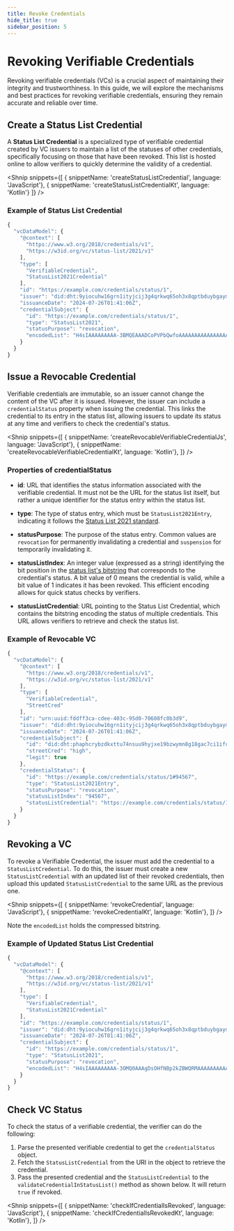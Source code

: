 ```yaml
---
title: Revoke Credentials
hide_title: true
sidebar_position: 5
---
```

<LanguageSwitcher languages="JavaScript, Kotlin" />

# Revoking Verifiable Credentials

Revoking verifiable credentials (VCs) is a crucial aspect of maintaining their integrity and trustworthiness. 
In this guide, we will explore the mechanisms and best practices for revoking verifiable credentials, ensuring they remain accurate and reliable over time.

## Create a Status List Credential

A **Status List Credential** is a specialized type of verifiable credential created by VC issuers to maintain a list of the statuses of other credentials, specifically focusing on those that have been revoked. 
This list is hosted online to allow verifiers to quickly determine the validity of a credential. 

<Shnip
  snippets={[
    { snippetName: 'createStatusListCredential', language: 'JavaScript'},
    { snippetName: 'createStatusListCredentialKt', language: 'Kotlin'}
    ]}
/>

### Example of Status List Credential

```js
{
  "vcDataModel": {
    "@context": [
      "https://www.w3.org/2018/credentials/v1",
      "https://w3id.org/vc/status-list/2021/v1"
    ],
    "type": [
      "VerifiableCredential",
      "StatusList2021Credential"
    ],
    "id": "https://example.com/credentials/status/1",
    "issuer": "did:dht:9yiocuhw16grn1ityjcij3g4qrkwq65oh3x8qptbduybgaymbmoo",
    "issuanceDate": "2024-07-26T01:41:06Z",
    "credentialSubject": {
      "id": "https://example.com/credentials/status/1",
      "type": "StatusList2021",
      "statusPurpose": "revocation",
      "encodedList": "H4sIAAAAAAAAA-3BMQEAAADCoPVPbQwfoAAAAAAAAAAAAAAAAAAAAIC3AYbSVKsAQAAA"
    }
  }
}
```

## Issue a Revocable Credential
Verifiable credentials are immutable, so an issuer cannot change the content of the VC after it is issued. 
However, the issuer can include a `credentialStatus` property when issuing the credential. 
This links the credential to its entry in the status list, allowing issuers to update its status at any time and verifiers to check the credential's status.

<Shnip
  snippets={[
    { snippetName: 'createRevocableVerifiableCredentialJs', language: 'JavaScript'},
    { snippetName: 'createRevocableVerifiableCredentialKt', language: 'Kotlin'},
    ]}
/>

### Properties of credentialStatus

* **id**: URL that identifies the status information associated with the verifiable credential. It must not be the URL for the status list itself, but rather a unique identifier for the status entry within the status list​.

* **type**: The type of status entry, which must be `StatusList2021Entry`, indicating it follows the [Status List 2021 standard](https://www.w3.org/community/reports/credentials/CG-FINAL-vc-status-list-2021-20230102/).

* **statusPurpose**: The purpose of the status entry. Common values are `revocation` for permanently invalidating a credential and `suspension` for temporarily invalidating it.

* **statusListIndex**: An integer value (expressed as a string) identifying the bit position in the [status list's bitstring](https://www.w3.org/community/reports/credentials/CG-FINAL-vc-status-list-2021-20230102/#bitstring-generation-algorithm) that corresponds to the credential's status. A bit value of 0 means the credential is valid, while a bit value of 1 indicates it has been revoked. This efficient encoding allows for quick status checks by verifiers.

* **statusListCredential**: URL pointing to the Status List Credential, which contains the bitstring encoding the status of multiple credentials. This URL allows verifiers to retrieve and check the status list.

### Example of Revocable VC

```js
{
  "vcDataModel": {
    "@context": [
      "https://www.w3.org/2018/credentials/v1",
      "https://w3id.org/vc/status-list/2021/v1"
    ],
    "type": [
      "VerifiableCredential",
      "StreetCred"
    ],
    "id": "urn:uuid:fddff3ca-cdee-403c-95d0-70608fc0b3d9",
    "issuer": "did:dht:9yiocuhw16grn1ityjcij3g4qrkwq65oh3x8qptbduybgaymbmoo",
    "issuanceDate": "2024-07-26T01:41:06Z",
    "credentialSubject": {
      "id": "did:dht:phaphcrybzdkxttu74nsuu9hyjxe19bzwymn8g18gac7ci1ifuoo",
      "streetCred": "high",
      "legit": true
    },
    "credentialStatus": {
      "id": "https://example.com/credentials/status/1#94567",
      "type": "StatusList2021Entry",
      "statusPurpose": "revocation",
      "statusListIndex": "94567",
      "statusListCredential": "https://example.com/credentials/status/1"
    }
  }
}
```

## Revoking a VC
To revoke a Verifiable Credential, the issuer must add the credential to a `StatusListCredential`. 
To do this, the issuer must create a new `StatusListCredential` with an updated list of their revoked credentials, then upload this updated `StatusListCredential` to the same URL as the previous one.

<Shnip
  snippets={[
    { snippetName: 'revokeCredential', language: 'JavaScript'},
    { snippetName: 'revokeCredentialKt', language: 'Kotlin'},
    ]}
/>

Note the `encodedList` holds the compressed bitstring.

### Example of Updated Status List Credential

```js
{
  "vcDataModel": {
    "@context": [
      "https://www.w3.org/2018/credentials/v1",
      "https://w3id.org/vc/status-list/2021/v1"
    ],
    "type": [
      "VerifiableCredential",
      "StatusList2021Credential"
    ],
    "id": "https://example.com/credentials/status/1",
    "issuer": "did:dht:9yiocuhw16grn1ityjcij3g4qrkwq65oh3x8qptbduybgaymbmoo",
    "issuanceDate": "2024-07-26T01:41:06Z",
    "credentialSubject": {
      "id": "https://example.com/credentials/status/1",
      "type": "StatusList2021",
      "statusPurpose": "revocation",
      "encodedList": "H4sIAAAAAAAAA-3OMQ0AAAgDsOHfNBp2kZBWQRMAAAAAAAAAAAAAAL6Z6wAAAAAAtQVQdb5gAEAAAA"
    }
  }
}
```

## Check VC Status

To check the status of a verifiable credential, the verifier can do the following:
1. Parse the presented verifiable credential to get the `credentialStatus` object.
2. Fetch the `StatusListCredential` from the URI in the object to retrieve the credential.
3. Pass the presented credential and the `StatusListCredential` to the `validateCredentialInStatusList()` method as shown below. It will return `true` if revoked.


<Shnip
  snippets={[
    { snippetName: 'checkIfCredentialIsRevoked', language: 'JavaScript'},
    { snippetName: 'checkIfCredentialIsRevokedKt', language: 'Kotlin'},
  ]}
/>
